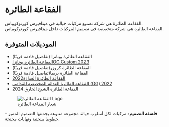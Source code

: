 # الفقاعة الطائرة  

الفقاعة الطائرة هي شركة تصنيع مركبات خيالية في ميتافيرس كورنوكوبياس.  
الفقاعة الطائرة هي شركة متخصصة في تصميم المركبات داخل ميتافيرس كورنوكوبياس.  

## الموديلات المتوفرة  

<ul className="styled-list">
  <li>الفقاعة الطائرة بونانزا (تفاصيل قادمة قريبًا)</li>
  <li><a href="/blockchain/nfts/flying-vehicles/الفقاعة الطائرة/bonanza-og-2023">الفقاعة الطائرة بونانزاOG Custom 2023</a></li>
  <li>الفقاعة الطائرة كروزر(تفاصيل قادمة قريبًا)</li>
  <li>الفقاعة الطائرة بريما(تفاصيل قادمة قريبًا)</li>
  <li><a href="/blockchain/nfts/flying-vehicles/الفقاعة الطائرة/sprinter-2022">الفقاعة الطائرة العداءة2022</a></li>
  <li><a href="/blockchain/nfts/flying-vehicles/الفقاعة الطائرة/sprinter-og-2022">الفقاعة الطائرة العدائة المخصصة للقدامى (OG) 2022</a></li>
  <li><a href="/blockchain/nfts/flying-vehicles/الفقاعة الطائرة/super-phantom-2024">الفقاعة الطائرة الشبح الخارق 2024</a></li>
</ul>  

<figure className="img-center">
  <img src="/images/NFTs/bubblejett-logo.avif" alt="الفقاعة الطائرة Logo" />
  <figcaption>شعار الفقاعة الطائرة</figcaption>
</figure>  

<div className="note-box success">
  <strong>فلسفة التصميم:</strong> مركبات لكل أسلوب حياة. مجموعة متنوعة يجمعها التصميم المميز - خطوط منحنية ونهايات مجنحة.
</div>  
